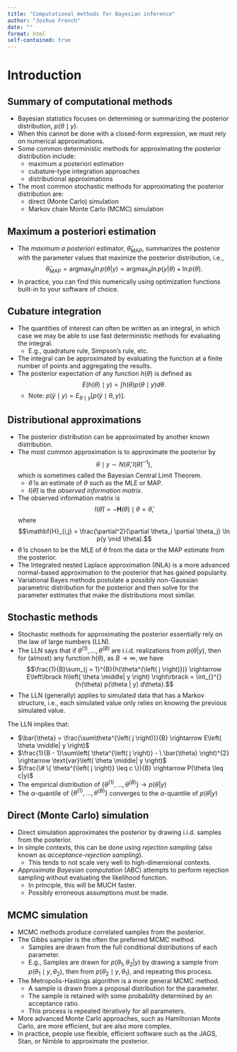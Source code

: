 ```yaml
---
title: "Computational methods for Bayesian inference"
author: "Joshua French"
date: ""
format: html
self-contained: true
---
```


# Introduction

## Summary of computational methods

-   Bayesian statistics focuses on determining or summarizing the posterior distribution, $p(\theta \mid y).$
-   When this cannot be done with a closed-form expression, we must rely on numerical approximations.
-   Some common deterministic methods for approximating the posterior distribution include:
    -   maximum a posteriori estimation
    -   cubature-type integration approaches
    -   distributional approximations
-   The most common stochastic methods for approximating the posterior distribution are:
    -   direct (Monte Carlo) simulation
    -   Markov chain Monte Carlo (MCMC) simulation

## Maximum a posteriori estimation

-   The *maximum a posteriori* estimator, $\hat{\theta}_{\textrm{MAP}}$, summarizes the posterior with the parameter values that maximize the posterior distribution, i.e., $$\hat{\theta}_{\textrm{MAP}} = \text{argmax}_{\theta} \ln p(\theta | y) = \text{argmax}_{\theta} \ln p(y | \theta ) + \ln p(\theta).$$
-   In practice, you can find this numerically using optimization functions built-in to your software of choice.

## Cubature integration

-   The quantities of interest can often be written as an integral, in which case we may be able to use fast deterministic methods for evaluating the integral.
    -   E.g., quadrature rule, Simpson's rule, etc.
-   The integral can be approximated by evaluating the function at a finite number of points and aggregating the results.
-   The posterior expectation of any function $h(\theta)$ is defined as $$E\left( h(\theta) \mid y \right) = \int {h(\theta) p(\theta \mid y)} d\theta.$$
    -   Note: $p\left( \tilde{y} \mid y \right) = E_{\theta \mid y}\left\lbrack p\left( \tilde{y} \mid \theta,y \right) \right\rbrack.$

## Distributional approximations

-   The posterior distribution can be approximated by another known distribution.
-   The most common approximation is to approximate the posterior by $$\theta \mid y \sim N(\hat{\theta}, I(\hat{\theta})^{-1}),$$ which is sometimes called the Bayesian Central Limit Theorem.
    -   $\hat{\theta}$ is an estimate of $\theta$ such as the MLE or MAP.
    -   $I(\hat{\theta})$ is the *observed information matrix*.
-   The observed information matrix is $$I(\hat{\theta}) = -{\mathbf{H}(\theta)} \mid {\theta = \hat{\theta}},$$ where $$\mathbf{H}_{i,j} = \frac{\partial^2}{\partial \theta_i \partial \theta_j} \ln p(y \mid \theta).$$
-   $\hat{\theta}$ is chosen to be the MLE of $\theta$ from the data or the MAP estimate from the posterior.
-   The Integrated nested Laplace approximation (INLA) is a more advanced normal-based approximation to the posterior that has gained popularity.
-   Variational Bayes methods postulate a possibly non-Gaussian parametric distribution for the posterior and then solve for the parameter estimates that make the distributions most similar.

## Stochastic methods

-   Stochastic methods for approximating the posterior essentially rely on the law of large numbers (LLN).
-   The LLN says that if $\theta^{(1)},\ldots,\theta^{(B)}$ are i.i.d. realizations from $p(\theta|y)$, then for (almost) any function $h\left( \theta \right)$, as $B\rightarrow \infty$, we have $$\frac{1}{B}\sum_{j = 1}^{B}{h(\theta^{\left( j \right)})} \rightarrow E\left\lbrack h\left( \theta \middle| y \right) \right\rbrack = \int_{}^{}{h(\theta) p(\theta | y) d\theta}.$$
-   The LLN (generally) applies to simulated data that has a Markov structure, i.e., each simulated value only relies on knowing the previous simulated value.

The LLN implies that:

-   $\bar{\theta} = \frac{\sum\theta^{\left( j \right)}}{B} \rightarrow E\left( \theta \middle| y \right)$
-   $\frac{1}{B - 1}\sum\left( \theta^{\left( j \right)} - \ \bar{\theta} \right)^{2} \rightarrow \text{var}\left( \theta \middle| y \right)$
-   $\frac{\# \{ \theta^{\left( j \right)} \leq c \}}{B} \rightarrow P(\theta \leq c|y)$
-   The empirical distribution of $\left\{ \theta^{\left( 1 \right)},\ldots,\theta^{\left( B \right)} \right\} \rightarrow p(\theta|y)$
-   The $\alpha$-quantile of $\left\{ \theta^{\left( 1 \right)},\ldots,\theta^{\left( B \right)} \right\}$ converges to the $\alpha$-quantile of $p(\theta|y)$

## Direct (Monte Carlo) simulation

-   Direct simulation approximates the posterior by drawing i.i.d. samples from the posterior.
-   In simple contexts, this can be done using *rejection sampling* (also known as *acceptance-rejection sampling*).
    -   This tends to not scale very well to high-dimensional contexts.
-   *Approximate Bayesian computation* (ABC) attempts to perform rejection sampling without evaluating the likelihood function.
    -   In principle, this will be MUCH faster.
    -   Possibly erroneous assumptions must be made.

## MCMC simulation

-   MCMC methods produce correlated samples from the posterior.
-   The Gibbs sampler is the often the preferred MCMC method.
    -   Samples are drawn from the full conditional distributions of each parameter.
    -   E.g., Samples are drawn for $p(\theta_1, \theta_2 | y)$ by drawing a sample from $p(\theta_1 \mid y, \theta_2)$, then from $p(\theta_2 \mid y, \theta_1)$, and repeating this process.
-   The Metropolis-Hastings algorithm is a more general MCMC method.
    -   A sample is drawn from a proposal distribution for the parameter.
    -   The sample is retained with some probability determined by an acceptance ratio.
    -   This process is repeated iteratively for all parameters.
-   More advanced Monte Carlo approaches, such as Hamiltonian Monte Carlo, are more efficient, but are also more complex.
-   In practice, people use flexible, efficient software such as the JAGS, Stan, or Nimble to approximate the posterior.